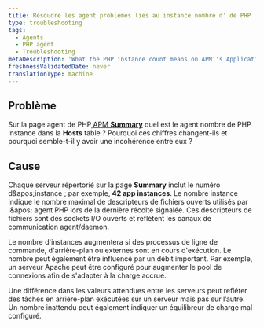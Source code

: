 ```yaml
---
title: Résoudre les agent problèmes liés au instance nombre d' de PHP
type: troubleshooting
tags:
  - Agents
  - PHP agent
  - Troubleshooting
metaDescription: 'What the PHP instance count means on APM''s Applications Summary page, and why it may seem different than expected.'
freshnessValidatedDate: never
translationType: machine
---
```


## Problème

Sur la page agent de PHP,[APM <DNT>**Summary**</DNT>](/docs/apm/applications-menu/monitoring/apm-overview-dashboard) quel est le agent nombre de PHP instance dans la <DNT>**Hosts**</DNT> table ? Pourquoi ces chiffres changent-ils et pourquoi semble-t-il y avoir une incohérence entre eux ?

## Cause

Chaque serveur répertorié sur la page <DNT>**Summary**</DNT> inclut le numéro d&amp;apos;instance ; par exemple, <DNT>**42 app instances**</DNT>. Le nombre instance indique le nombre maximal de descripteurs de fichiers ouverts utilisés par l&amp;apos; agent PHP lors de la dernière récolte signalée. Ces descripteurs de fichiers sont des sockets I/O ouverts et reflètent les canaux de communication agent/daemon.

Le nombre d'instances augmentera si des processus de ligne de commande, d'arrière-plan ou externes sont en cours d'exécution. Le nombre peut également être influencé par un débit important. Par exemple, un serveur Apache peut être configuré pour augmenter le pool de connexions afin de s'adapter à la charge accrue.

Une différence dans les valeurs attendues entre les serveurs peut refléter des tâches en arrière-plan exécutées sur un serveur mais pas sur l’autre. Un nombre inattendu peut également indiquer un équilibreur de charge mal configuré.